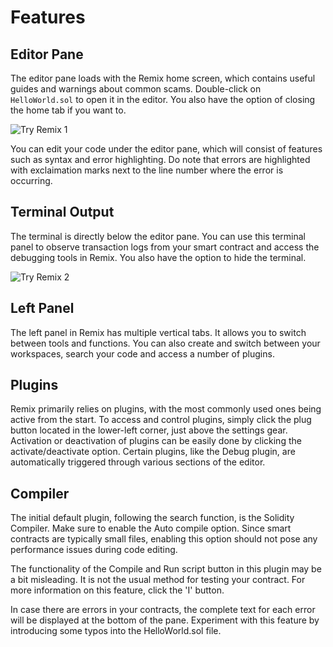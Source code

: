 # Features

## Editor Pane

The editor pane loads with the Remix home screen, which contains useful guides and warnings about common scams. Double-click on `HelloWorld.sol` to open it in the editor. You also have the option of closing the home tab if you want to.

![Try Remix 1](./img/editor-pane.png)

You can edit your code under the editor pane, which will consist of features such as syntax and error highlighting. Do note that errors are highlighted with exclaimation marks next to the line number where the error is occurring.

##  Terminal Output

The terminal is directly below the editor pane. You can use this terminal panel to observe transaction logs from your smart contract and access the debugging tools in Remix. You also have the option to hide the terminal.

![Try Remix 2](./img/terminal-output.png)


## Left Panel

The left panel in Remix has multiple vertical tabs. It allows you to switch between tools and functions. You can also create and switch between your workspaces, search your code and access a number of plugins.

## Plugins

Remix primarily relies on plugins, with the most commonly used ones being active from the start. To access and control plugins, simply click the plug button located in the lower-left corner, just above the settings gear. Activation or deactivation of plugins can be easily done by clicking the activate/deactivate option. Certain plugins, like the Debug plugin, are automatically triggered through various sections of the editor.

## Compiler

The initial default plugin, following the search function, is the Solidity Compiler. Make sure to enable the Auto compile option. Since smart contracts are typically small files, enabling this option should not pose any performance issues during code editing.

The functionality of the Compile and Run script button in this plugin may be a bit misleading. It is not the usual method for testing your contract. For more information on this feature, click the 'I' button.

In case there are errors in your contracts, the complete text for each error will be displayed at the bottom of the pane. Experiment with this feature by introducing some typos into the HelloWorld.sol file.